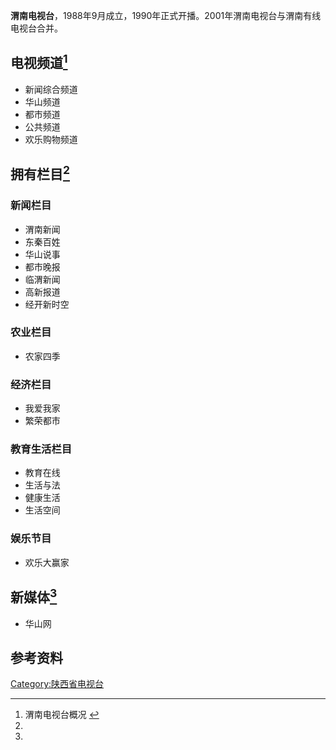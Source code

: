 
{{電視網資訊
| 電視網名稱     = 渭南电视台
| 電視網商標檔案 = WeinanTV.png
| 電視網商標尺寸 = 
| 電視網商標名稱 = 渭南电视台的标志
| 類型           = [[有線電視|有線電視]]、[[无线电视|无线电视]]
| 品牌           = 
| 開播日期       = 
| 國家           = {{PRC}}
| 可收視地區     = [[陕西省|陕西省]][[渭南市|渭南市]]
| 創立日期       = 1988年8月
| 創立者         = 
| 口號           =
| 格言           = 
| 收視率         = 
| 收視率調查時間 = 
| 收視率資料來源 = 
| 市場占有率     = 
| 擁有者         = 
| 持股者         = 
| 關鍵人物       = 
| 旗下類比頻道   = 新闻综合频道<br />华山频道<br />都市频道<br />公共频道<br />欢乐购物频道
| 官方網站       = http://www.wntvs.com/
| 備註           = 
|}}
'''渭南电视台'''，1988年9月成立，1990年正式开播。2001年渭南电视台与渭南有线电视台合并。

== 电视频道<ref name="#1">渭南电视台概况 {{cite web |url=http://tv.hshan.com/wsgk/wsjj.htm |title=存档副本 |accessdate=2014-12-19 |deadurl=yes |archiveurl=https://web.archive.org/web/20130531012011/http://tv.hshan.com/wsgk/wsjj.htm |archivedate=2013-05-31 }}</ref> ==
* 新闻综合频道
* 华山频道
* 都市频道
* 公共频道
* 欢乐购物频道

== 拥有栏目<ref name="#1"/> ==
=== 新闻栏目 ===
* 渭南新闻
* 东秦百姓
* 华山说事
* 都市晚报
* 临渭新闻
* 高新报道
* 经开新时空
=== 农业栏目 ===
* 农家四季
=== 经济栏目 ===
* 我爱我家
* 繁荣都市
=== 教育生活栏目 ===
* 教育在线
* 生活与法
* 健康生活
* 生活空间
=== 娱乐节目 ===
* 欢乐大赢家

== 新媒体<ref name="#1"/> ==
* 华山网
==参考资料==
{{reflist}}
{{陕西省电视台}}
[[Category:陕西省电视台|Category:陕西省电视台]]